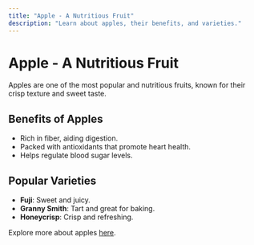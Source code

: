 ```yaml
---
title: "Apple - A Nutritious Fruit"
description: "Learn about apples, their benefits, and varieties."
---
```


# Apple - A Nutritious Fruit

Apples are one of the most popular and nutritious fruits, known for their crisp texture and sweet taste.

## Benefits of Apples

- Rich in fiber, aiding digestion.
- Packed with antioxidants that promote heart health.
- Helps regulate blood sugar levels.

## Popular Varieties

- **Fuji**: Sweet and juicy.
- **Granny Smith**: Tart and great for baking.
- **Honeycrisp**: Crisp and refreshing.

Explore more about apples [here](https://en.wikipedia.org/wiki/Apple).
